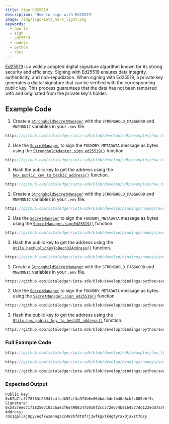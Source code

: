 ```yaml
---
title: Sign Ed25519
description: 'How to sign with Ed25519'
image: /img/logo/iota_mark_light.png
keywords:
  - how to
  - sign
  - ed25519
  - nodejs
  - python
  - rust
---
```



[Ed25519](https://ed25519.cr.yp.to/) is a widely adopted digital signature algorithm known for its strong security and
efficiency. Signing with Ed25519 ensures data integrity, authenticity, and non-repudiation. When signing with Ed25519,
a private key generates a digital signature that can be verified with the corresponding public key. This
process guarantees that the data has not been tampered with and originated from the private key's holder.

## Example Code

<Tabs groupId="language" queryString>
<TabItem value="rust" label="Rust">

1. Create a [`StrongholdSecretManager`](https://docs.rs/iota-sdk/latest/iota_sdk/client/secret/stronghold/type.StrongholdSecretManager.html) with the `STRONGHOLD_PASSWORD` and `MNEMONIC` variables in your `.env` file.

```rust reference
https://github.com/iotaledger/iota-sdk/blob/develop/sdk/examples/how_tos/sign_and_verify_ed25519/sign_ed25519.rs#L41-L49
```

2. Use the [`SecretManager`](https://docs.rs/iota-sdk/latest/iota_sdk/client/secret/enum.SecretManager.html) to sign the `FOUNDRY_METADATA` message as bytes using the [`StrongholdAdapter.sign_ed25519()`](https://docs.rs/iota-sdk/latest/iota_sdk/client/stronghold/struct.StrongholdAdapter.html#method.sign_ed25519) function.

```rust reference
https://github.com/iotaledger/iota-sdk/blob/develop/sdk/examples/how_tos/sign_and_verify_ed25519/sign_ed25519.rs#L46-L49
```

3. Hash the public key to get the address using the [`hex_public_key_to_bech32_address()`](https://docs.rs/iota-sdk/latest/iota_sdk/client/utils/fn.hex_public_key_to_bech32_address.html) function.

```rust reference
https://github.com/iotaledger/iota-sdk/blob/develop/sdk/examples/how_tos/sign_and_verify_ed25519/sign_ed25519.rs#L57
```

</TabItem>
<TabItem value="typescript-node" label="Typescript (Node.js)">

1. Create a [`StrongholdSecretManager`](../../references/nodejs/interfaces/StrongholdSecretManager/) with the `STRONGHOLD_PASSWORD` and `MNEMONIC` variables in your `.env` file.

```typescript reference
https://github.com/iotaledger/iota-sdk/blob/develop/bindings/nodejs/examples/how_tos/sign_and_verify_ed25519/sign-ed25519.ts#L41-L46
```

2. Use the [`SecretManager`](../../references/nodejs/classes/SecretManager/) to sign the `FOUNDRY_METADATA` message as bytes using the [`SecretManager.signEd25519()`](../../references/nodejs/classes/SecretManager/#signed25519) function.

```typescript reference
https://github.com/iotaledger/iota-sdk/blob/develop/bindings/nodejs/examples/how_tos/sign_and_verify_ed25519/sign-ed25519.ts#L53-L63
```

3. Hash the public key to get the address using the [`Utils.hexPublicKeyToBech32Address()`](../../references/nodejs/classes/Utils/#hexpublickeytobech32address) function.

```typescript reference
https://github.com/iotaledger/iota-sdk/blob/develop/bindings/nodejs/examples/how_tos/sign_and_verify_ed25519/sign-ed25519.ts#L68-L71
```

</TabItem>
<TabItem value="python" label="Python">

1. Create a [`StrongholdSecretManager`](../../references/python/iota_sdk/secret_manager/#strongholdsecretmanager-objects) with the `STRONGHOLD_PASSWORD` and `MNEMONIC` variables in your `.env` file.

```python reference
https://github.com/iotaledger/iota-sdk/blob/develop/bindings/python/examples/how_tos/sign_and_verify_ed25519/sign_ed25519.py#L20-L21
```

2. Use the [`SecretManager`](../../references/python/iota_sdk/secret_manager/) to sign the `FOUNDRY_METADATA` message as bytes using the [`SecretManager.sign_ed25519()`](../../references/python/iota_sdk/secret_manager/#sign_ed25519) function.

```python reference
https://github.com/iotaledger/iota-sdk/blob/develop/bindings/python/examples/how_tos/sign_and_verify_ed25519/sign_ed25519.py#L29-L37
```

3. Hash the public key to get the address using the [`Utils.hex_public_key_to_bech32_address()`](../../references/python/iota_sdk/utils/#hex_public_key_to_bech32_address) function.

```python reference
https://github.com/iotaledger/iota-sdk/blob/develop/bindings/python/examples/how_tos/sign_and_verify_ed25519/sign_ed25519.py#L41-L42
```

</TabItem>
</Tabs>

### Full Example Code

<Tabs groupId="language" queryString>
<TabItem value="rust" label="Rust">

```rust reference
https://github.com/iotaledger/iota-sdk/blob/develop/sdk/examples/how_tos/sign_and_verify_ed25519/sign_ed25519.rs
```

</TabItem>
<TabItem value="typescript-node" label="Typescript (Node.js)">

```typescript reference
https://github.com/iotaledger/iota-sdk/blob/develop/bindings/nodejs/examples/how_tos/sign_and_verify_ed25519/sign-ed25519.ts
```

</TabItem>
<TabItem value="python" label="Python">

```python reference
https://github.com/iotaledger/iota-sdk/blob/develop/bindings/python/examples/how_tos/sign_and_verify_ed25519/sign_ed25519.py
```

</TabItem>
</Tabs>

### Expected Output

```plaintext
Public key: 0x67b7fc3f78763c9394fc4fcdb52cf3a973b6e064bdc3defb40a6cb2c880e6f5c
Signature: 0x5437ee671f182507103c6ae2f6649083475019f2cc372e674be164577dd123edd7a76291ba88732bbe1fae39688b50a3678bce05c9ef32c9494b3968f4f07a01
Address: rms1qpllaj0pyveqfkwxmnngz2c488hfdtmfrj3wfkgxtk4gtyrax0jaxzt70zy
```
